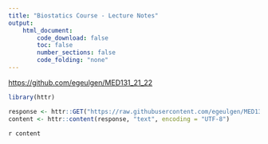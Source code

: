 ```yaml
---
title: "Biostatics Course - Lecture Notes"
output:
    html_document:
        code_download: false
        toc: false
        number_sections: false
        code_folding: "none"
---
```


[https://github.com/egeulgen/MED131_21_22](https://github.com/egeulgen/MED131_21_22)

```r
library(httr)

response <- httr::GET("https://raw.githubusercontent.com/egeulgen/MED131_21_22/main/README.md")
content <- httr::content(response, "text", encoding = "UTF-8")
```

`r content`
